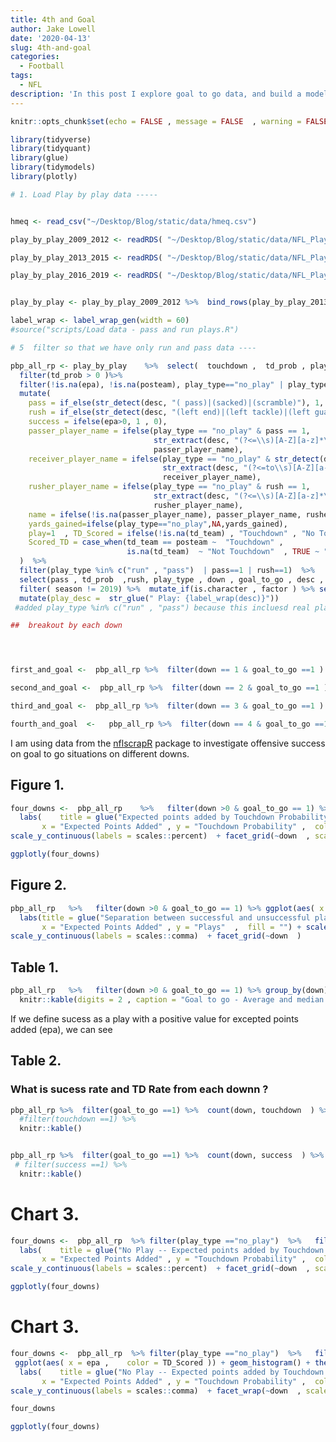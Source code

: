 ```yaml
---
title: 4th and Goal
author: Jake Lowell
date: '2020-04-13'
slug: 4th-and-goal
categories:
  - Football
tags:
  - NFL
description: 'In this post I explore goal to go data, and build a model to predict success on 4th and goal'
---
```



```r
knitr::opts_chunk$set(echo = FALSE , message = FALSE  , warning = FALSE)
```



```r


library(tidyverse)
library(tidyquant)
library(glue)
library(tidymodels)
library(plotly)

# 1. Load Play by play data -----


hmeq <- read_csv("~/Desktop/Blog/static/data/hmeq.csv")

play_by_play_2009_2012 <- readRDS( "~/Desktop/Blog/static/data/NFL_Play_by_Play_2009_2012.rds")

play_by_play_2013_2015 <- readRDS( "~/Desktop/Blog/static/data/NFL_Play_by_Play_2013_2015.rds")

play_by_play_2016_2019 <- readRDS( "~/Desktop/Blog/static/data/NFL_Play_by_Play_2016_2019.rds")


play_by_play <- play_by_play_2009_2012 %>%  bind_rows(play_by_play_2013_2015 , play_by_play_2016_2019 )


```








```r



label_wrap <- label_wrap_gen(width = 60)
#source("scripts/Load data - pass and run plays.R")

# 5  filter so that we have only run and pass data ----

pbp_all_rp <- play_by_play    %>%  select(  touchdown ,  td_prob , play_type , down, goal_to_go, desc , yardline_100 , yards_gained , td_team, epa, play_id, game_id, home_team, away_team, posteam, posteam_type, game_date, half_seconds_remaining , game_seconds_remaining, game_half , drive, sp, qtr, ydstogo , shotgun, no_huddle, qb_dropback, qb_scramble, pass_location, air_yards, run_location, run_gap ,posteam_timeouts_remaining , defteam_timeouts_remaining ,  ep , total_home_epa, total_away_epa, total_home_rush_epa , total_home_pass_epa , total_away_pass_epa , total_away_rush_epa ,  wp , def_wp , score_differential , posteam_score , defteam_score  , week , season ,   first_down_pass , first_down_rush , third_down_converted , fourth_down_converted  , passer_player_name , receiver_player_name  , rusher_player_name) %>% 
  filter(td_prob > 0 )%>% 
  filter(!is.na(epa), !is.na(posteam), play_type=="no_play" | play_type=="pass" | play_type=="run") %>%
  mutate(
    pass = if_else(str_detect(desc, "( pass)|(sacked)|(scramble)"), 1, 0),
    rush = if_else(str_detect(desc, "(left end)|(left tackle)|(left guard)|(up the middle)|(right guard)|(right tackle)|(right end)") & pass == 0, 1, 0),
    success = ifelse(epa>0, 1 , 0),
    passer_player_name = ifelse(play_type == "no_play" & pass == 1, 
                                str_extract(desc, "(?<=\\s)[A-Z][a-z]*\\.\\s?[A-Z][A-z]+(\\s(I{2,3})|(IV))?(?=\\s((pass)|(sack)|(scramble)))"),
                                passer_player_name),
    receiver_player_name = ifelse(play_type == "no_play" & str_detect(desc, "pass"), 
                                  str_extract(desc, "(?<=to\\s)[A-Z][a-z]*\\.\\s?[A-Z][A-z]+(\\s(I{2,3})|(IV))?"),
                                  receiver_player_name),
    rusher_player_name = ifelse(play_type == "no_play" & rush == 1, 
                                str_extract(desc, "(?<=\\s)[A-Z][a-z]*\\.\\s?[A-Z][A-z]+(\\s(I{2,3})|(IV))?(?=\\s((left end)|(left tackle)|(left guard)|	 (up the middle)|(right guard)|(right tackle)|(right end)))"),
                                rusher_player_name),
    name = ifelse(!is.na(passer_player_name), passer_player_name, rusher_player_name),
    yards_gained=ifelse(play_type=="no_play",NA,yards_gained),
    play=1  , TD_Scored = ifelse(!is.na(td_team) , "Touchdown" , "No Touchdown")  ,
    Scored_TD = case_when(td_team == posteam ~  "Touchdown" ,
                          is.na(td_team)  ~ "Not Touchdown"  , TRUE ~ "Touchdown Other Team")
  )  %>% 
  filter(play_type %in% c("run" , "pass")  | pass==1 | rush==1)  %>% 
  select(pass , td_prob  ,rush, play_type , down , goal_to_go , desc , yardline_100   , yards_gained , td_team , td_prob , epa   ,everything()) %>% 
  filter( season != 2019) %>%  mutate_if(is.character , factor ) %>% select(-game_date) %>% 
  mutate(play_desc =  str_glue(" Play: {label_wrap(desc)}"))
 #added play_type %in% c("run" , "pass") because this incluesd real plays where run/pass criteria is not satified in description

##  breakout by each down




first_and_goal <-  pbp_all_rp %>%  filter(down == 1 & goal_to_go ==1 ) #%>% count(touchdown)

second_and_goal <-  pbp_all_rp %>%  filter(down == 2 & goal_to_go ==1 )

third_and_goal <-  pbp_all_rp %>%  filter(down == 3 & goal_to_go ==1 )

fourth_and_goal  <-   pbp_all_rp %>%  filter(down == 4 & goal_to_go ==1 )
```


I am using data from the [nflscrapR](https://arxiv.org/abs/1802.00998) package to investigate offensive success on goal to go situations on different downs.


## 



## Figure 1.

```r

four_downs <-  pbp_all_rp    %>%   filter(down >0 & goal_to_go == 1) %>% ggplot(aes( x = epa ,y = td_prob,     color = TD_Scored )) + geom_point(aes(text = play_desc)) + theme_tq() + 
  labs(    title = glue("Expected points added by Touchdown Probability"             )  ,
       x = "Expected Points Added" , y = "Touchdown Probability" ,  color = "" ) + scale_color_tq() +
scale_y_continuous(labels = scales::percent)  + facet_grid(~down  , scales = "free")

ggplotly(four_downs)
```


## Figure 2.

```r



pbp_all_rp   %>%   filter(down >0 & goal_to_go == 1) %>% ggplot(aes( x =epa ,     fill = TD_Scored )) + geom_histogram() + theme_tq() + 
  labs(title = glue("Separation between successful and unsuccessful plays becomes more pronounced at later downs"             )  ,
       x = "Expected Points Added" , y = "Plays"  ,  fill = "") + scale_color_tq() +
scale_y_continuous(labels = scales::comma)  + facet_grid(~down  )


```



## Table 1. 


```r
pbp_all_rp   %>%   filter(down >0 & goal_to_go == 1) %>% group_by(down) %>% summarise(Average_EPA = mean(epa)   , Median_EPA = median(epa)) %>% 
  knitr::kable(digits = 2 , caption = "Goal to go - Average and median Expected points added by down")
```


If we define sucess as a play with a positive value for excepted points added (epa), we can see 

## Table 2.


###  What is sucess rate and TD Rate from each downn  ?

```r
pbp_all_rp %>%  filter(goal_to_go ==1) %>%  count(down, touchdown  ) %>%  group_by( down) %>% mutate(`Touchdown Rate` = n / sum(n)) %>% ungroup() %>% 
  #filter(touchdown ==1) %>%  
  knitr::kable()


pbp_all_rp %>%  filter(goal_to_go ==1) %>%  count(down, success  ) %>%  group_by( down) %>% mutate( `Success Rate`= n / sum(n)) %>% ungroup() %>%
 # filter(success ==1) %>% 
  knitr::kable()

```




# Chart 3.


```r

four_downs <-  pbp_all_rp  %>% filter(play_type =="no_play")  %>%   filter(down >0 & goal_to_go == 1) %>% ggplot(aes( x = epa ,y = td_prob,     color = TD_Scored )) + geom_point(aes(text = play_desc)) + theme_tq() + 
  labs(    title = glue("No Play -- Expected points added by Touchdown Probability"             )  ,
       x = "Expected Points Added" , y = "Touchdown Probability" ,  color = "" ) + scale_color_tq() +
scale_y_continuous(labels = scales::percent)  + facet_grid(~down  , scales = "free")

ggplotly(four_downs)
```



# Chart 3.


```r

four_downs <-  pbp_all_rp  %>% filter(play_type =="no_play")  %>%   filter(down >0  & goal_to_go == 1 ) %>% 
 ggplot(aes( x = epa ,    color = TD_Scored )) + geom_histogram() + theme_tq() + 
  labs(    title = glue("No Play -- Expected points added by Touchdown Probability"             )  ,
       x = "Expected Points Added" , y = "Touchdown Probability" ,  color = "" ) + scale_color_tq() +
scale_y_continuous(labels = scales::comma)  + facet_wrap(~down  , scales = "free")

four_downs

ggplotly(four_downs)
```











